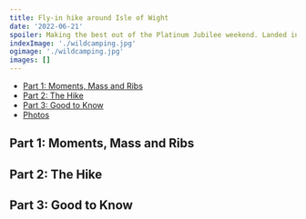 ```yaml
---
title: Fly-in hike around Isle of Wight
date: '2022-06-21'
spoiler: Making the best out of the Platinum Jubilee weekend. Landed in Bebridge for lunch, hiked for 3 days to the Needles.
indexImage: './wildcamping.jpg'
ogimage: './wildcamping.jpg'
images: []
---
```


- [Part 1: Moments, Mass and Ribs](#part-1-moments-mass-and-ribs)
- [Part 2: The Hike](#part-2-the-hike)
- [Part 3: Good to Know](#part-3-good-to-know)
- [Photos](#photos)

## Part 1: Moments, Mass and Ribs

## Part 2: The Hike

## Part 3: Good to Know
